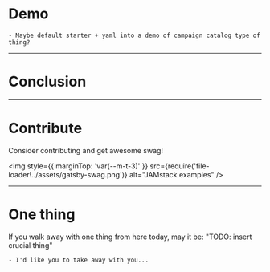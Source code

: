 # Demo

```notes
- Maybe default starter + yaml into a demo of campaign catalog type of thing?
```

---

# Conclusion

---

# Contribute

Consider contributing and get awesome swag!

<img
  style={{ marginTop: 'var(--m-t-3)' }}
  src={require('file-loader!../assets/gatsby-swag.png')}
  alt="JAMstack examples"
/>

---

# One thing

If you walk away with one thing from here today, may it be: "TODO: insert crucial thing"

```notes
- I'd like you to take away with you...
```
